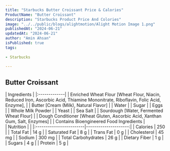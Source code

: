 ```yaml
---
title: "Starbucks Butter Croissant Price & Calories"
ProductName: "Butter Croissant" 
description: "Starbucks Product Price And Colories"
image: "../../public/blogs/alightmotion/Alight Motion Image 1.png"
publishedAt: "2024-06-21"
updatedAt: "2024-06-21"
author: "Amin Ahsan"
isPublished: true
tags:
 
- Starbucks
      
---
```


 
## Butter Croissant 
  
<div className="tables-container">
  <div className="table-wrapper">
    | Ingredients  |  
    |:-------------|
    | Enriched Wheat Flour [Wheat Flour, Niacin, Reduced Iron, Ascorbic Acid, Thiamine Mononitrate, Riboflavin, Folic Acid, Enzyme], |
    | Butter [Cream (Milk), Natural Flavor] |
    | Water |
    | Sugar |
    | Eggs |
    | Whole Milk Powder |
    | Yeast   |
    |  Sea Salt |
    | Sourdough [Water, Fermented Wheat Flour] |
    | Dough Conditioner [Wheat Gluten, Ascorbic Acid, Xanthan Gum, Salt, Enzymes] |
    | Contains Bioengineered Food Ingredients |
  </div>
  <div className="table-wrapper">
    | Nutrition               |                      |  
    |:------------------------|---------------------:|
    | Calories                | 250                  |
    | Total Fat               | 14 g                 |
    | Saturated Fat           | 8 g                  |
    | Trans Fat               | 0 g                  |
    | Cholesterol             | 45 mg                |
    | Sodium                  | 300 mg               |
    | Total Carbohydrates     | 26 g                 |
    | Dietary Fiber           | 1 g                  |
    | Sugars                  | 4 g                  |
    | Protein                 | 5 g                  |
  </div>
</div>
<style jsx>{`
  .tables-container {
    display: flex;
    flex-direction: row;
    gap: 30px;
  }
  .table-wrapper {
    width: 500px; /* Adjust as needed */
  }
  @media (max-width: 768px) {
    .tables-container {
      flex-direction: column;
      gap: 0px; /* Adjust as needed */
    }
    .table-wrapper {
      width: 100%; /* Adjust as needed */
    }
  }
`}</style>

